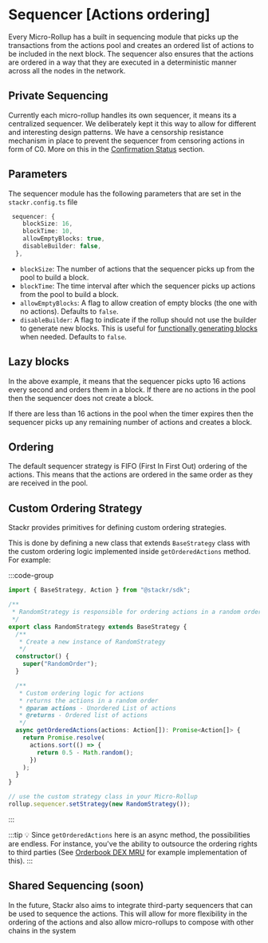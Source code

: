 # Sequencer [Actions ordering]

Every Micro-Rollup has a built in sequencing module that picks up the transactions from the actions pool and creates an ordered list of actions to be included in the next block. The sequencer also ensures that the actions are ordered in a way that they are executed in a deterministic manner across all the nodes in the network.

## Private Sequencing

Currently each micro-rollup handles its own sequencer, it means its a centralized sequencer. We deliberately kept it this way to allow for different and interesting design patterns. We have a censorship resistance mechanism in place to prevent the sequencer from censoring actions in form of C0. More on this in the [Confirmation Status](/build/framework/action/confirmation-status) section.

## Parameters

The sequencer module has the following parameters that are set in the `stackr.config.ts` file

```ts [stackr.config.ts]
 sequencer: {
    blockSize: 16,
    blockTime: 10,
    allowEmptyBlocks: true,
    disableBuilder: false,
  },
```

- `blockSize`: The number of actions that the sequencer picks up from the pool to build a block.
- `blockTime`: The time interval after which the sequencer picks up actions from the pool to build a block.
- `allowEmptyBlocks`: A flag to allow creation of empty blocks (the one with no actions). Defaults to `false`.
- `disableBuilder`: A flag to indicate if the rollup should not use the builder to generate new blocks. This is useful for [functionally generating blocks](/build/framework/micro-rollup-utils#sequencertick) when needed. Defaults to `false`.

## Lazy blocks

In the above example, it means that the sequencer picks upto 16 actions every second and orders them in a block. If there are no actions in the pool then the sequencer does not create a block.

If there are less than 16 actions in the pool when the timer expires then the sequencer picks up any remaining number of actions and creates a block.

## Ordering

The default sequencer strategy is FIFO (First In First Out) ordering of the actions. This means that the actions are ordered in the same order as they are received in the pool.

## Custom Ordering Strategy

Stackr provides primitives for defining custom ordering strategies.

This is done by defining a new class that extends `BaseStrategy` class with the custom ordering logic implemented inside `getOrderedActions` method. For example:

:::code-group

```ts [strategy.ts]
import { BaseStrategy, Action } from "@stackr/sdk";

/**
 * RandomStrategy is responsible for ordering actions in a random order.
 */
export class RandomStrategy extends BaseStrategy {
  /**
   * Create a new instance of RandomStrategy
   */
  constructor() {
    super("RandomOrder");
  }

  /**
   * Custom ordering logic for actions
   * returns the actions in a random order
   * @param actions - Unordered List of actions
   * @returns - Ordered list of actions
   */
  async getOrderedActions(actions: Action[]): Promise<Action[]> {
    return Promise.resolve(
      actions.sort(() => {
        return 0.5 - Math.random();
      })
    );
  }
}
```

```ts [rollup.ts]
// use the custom strategy class in your Micro-Rollup
rollup.sequencer.setStrategy(new RandomStrategy());
```

:::

:::tip
💡 Since `getOrderedActions` here is an async method, the possibilities are endless. For instance, you've the ability to outsource the ordering rights to third parties (See [Orderbook DEX MRU](https://github.com/eshaan7/orderbook-dex-mru) for example implementation of this).
:::

## Shared Sequencing (soon)

In the future, Stackr also aims to integrate third-party sequencers that can be used to sequence the actions. This will allow for more flexibility in the ordering of the actions and also allow micro-rollups to compose with other chains in the system
